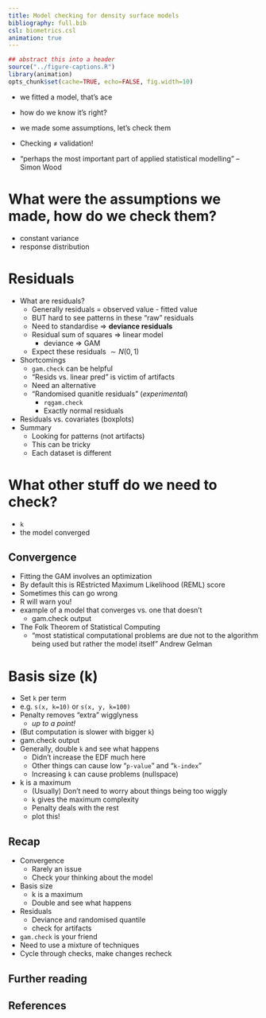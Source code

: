 ```yaml
---
title: Model checking for density surface models
bibliography: full.bib
csl: biometrics.csl
animation: true
---
```


```r
## abstract this into a header
source("../figure-captions.R")
library(animation)
opts_chunk$set(cache=TRUE, echo=FALSE, fig.width=10)
```



- we fitted a model, that's ace
- how do we know it's right?
- we made some assumptions, let's check them
- Checking $\neq$ validation!

- "perhaps the most important part of applied statistical modelling" -- Simon Wood



# What were the assumptions we made, how do we check them?

- constant variance
- response distribution

# Residuals


- What are residuals?
  - Generally residuals = observed value - fitted value
  - BUT hard to see patterns in these "raw" residuals
  - Need to standardise $\Rightarrow$ **deviance residuals**
  - Residual sum of squares $\Rightarrow$ linear model
    - deviance $\Rightarrow$ GAM
  - Expect these residuals $\sim N(0,1)$
- Shortcomings
  - `gam.check` can be helpful
  - "Resids vs. linear pred" is victim of artifacts
  - Need an alternative
  - "Randomised quanitle residuals" (*experimental*)
    - `rqgam.check`
    - Exactly normal residuals
- Residuals vs. covariates (boxplots)
- Summary
  - Looking for patterns (not artifacts)
  - This can be tricky
  - Each dataset is different



# What other stuff do we need to check?

- `k`
- the model converged





## Convergence

- Fitting the GAM involves an optimization
- By default this is REstricted Maximum Likelihood (REML) score
- Sometimes this can go wrong
- R will warn you!
- example of a model that converges vs. one that doesn't
  - gam.check output
- The Folk Theorem of Statistical Computing
  - "most statistical computational problems are due not to the algorithm being used but rather the model itself" Andrew Gelman






# Basis size (k)

- Set `k` per term
- e.g. `s(x, k=10)` or `s(x, y, k=100)`
- Penalty removes "extra" wigglyness
  - *up to a point!*
- (But computation is slower with bigger `k`)
- gam.check output
- Generally, double `k` and see what happens
  - Didn't increase the EDF much here
  - Other things can cause low "`p-value`" and "`k-index`"
  - Increasing `k` can cause problems (nullspace)
- k is a maximum
  - (Usually) Don't need to worry about things being too wiggly
  - `k` gives the maximum complexity
  - Penalty deals with the rest
  - plot this!




## Recap

- Convergence
  - Rarely an issue
  - Check your thinking about the model
- Basis size
  - k is a maximum
  - Double and see what happens
- Residuals
  - Deviance and randomised quantile
  - check for artifacts
- `gam.check` is your friend
- Need to use a mixture of techniques
- Cycle through checks, make changes recheck


## Further reading


## References


